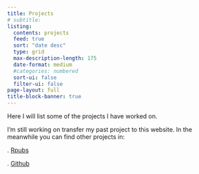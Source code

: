 ```yaml
---
title: Projects
# subtitle: 
listing:
  contents: projects
  feed: true
  sort: "date desc"
  type: grid
  max-description-length: 175
  date-format: medium
  #categories: numbered
  sort-ui: false
  filter-ui: false
page-layout: full
title-block-banner: true
---
```

Here I will list some of the projects I have worked on.

::: {.callout-note collapse=true}
I'm still working on transfer my past project to this website. In the meanwhile you can find other projects in:

.   [Rpubs](rpubs.com/erik4399)

.   [Github](github.com/erikdeluca)

:::